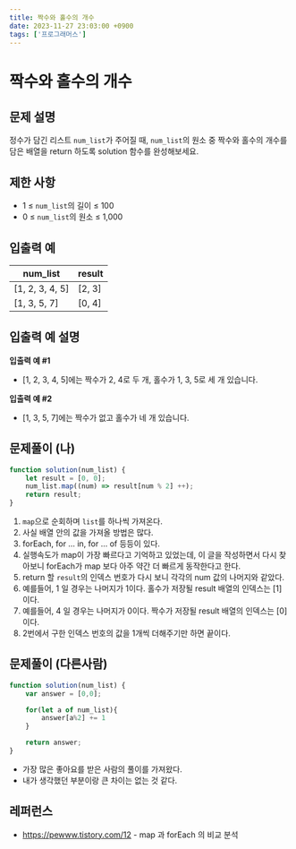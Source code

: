 ```yaml
---
title: 짝수와 홀수의 개수
date: 2023-11-27 23:03:00 +0900
tags: ['프로그래머스']
---
```


# 짝수와 홀수의 개수

## 문제 설명

정수가 담긴 리스트 `num_list`가 주어질 때, `num_list`의 원소 중 짝수와 홀수의 개수를 담은 배열을 return 하도록 solution 함수를 완성해보세요.

## 제한 사항

- 1 ≤ `num_list`의 길이 ≤ 100
- 0 ≤ `num_list`의 원소 ≤ 1,000

## 입출력 예

| num_list | result |
| --- | --- |
| [1, 2, 3, 4, 5] | [2, 3] |
| [1, 3, 5, 7] | [0, 4] |

## 입출력 예 설명

**입출력 예 #1**

- [1, 2, 3, 4, 5]에는 짝수가 2, 4로 두 개, 홀수가 1, 3, 5로 세 개 있습니다.

**입출력 예 #2**

- [1, 3, 5, 7]에는 짝수가 없고 홀수가 네 개 있습니다.

## 문제풀이 (나)

```jsx
function solution(num_list) {
    let result = [0, 0];
    num_list.map((num) => result[num % 2] ++);
    return result;
}
```

1. `map`으로 순회하며 `list`를 하나씩 가져온다.
 1. 사실 배열 안의 값을 가져올 방법은 많다.
 2. forEach, for … in, for … of 등등이 있다.
 3. 실행속도가 map이 가장 빠르다고 기억하고 있었는데, 이 글을 작성하면서 다시 찾아보니 forEach가 map 보다 아주 약간 더 빠르게 동작한다고 한다.
2. return 할 `result`의 인덱스 번호가 다시 보니 각각의 num 값의 나머지와 같았다.
 1. 예를들어, 1 일 경우는 나머지가 1이다. 홀수가 저장될 result 배열의 인덱스는 [1] 이다.
 2. 예를들어, 4 일 경우는 나머지가 0이다. 짝수가 저장될 result 배열의 인덱스는 [0] 이다.
3. 2번에서 구한 인덱스 번호의 값을 1개씩 더해주기만 하면 끝이다.

## 문제풀이 (다른사람)

```jsx
function solution(num_list) {
    var answer = [0,0];

    for(let a of num_list){
        answer[a%2] += 1
    }

    return answer;
}
```

- 가장 많은 좋아요를 받은 사람의 풀이를 가져왔다.
- 내가 생각했던 부분이랑 큰 차이는 없는 것 같다.

## 레퍼런스
- https://pewww.tistory.com/12 - map 과 forEach 의 비교 분석